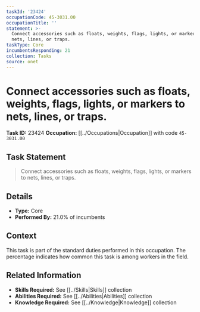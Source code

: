 ```yaml
---
taskId: '23424'
occupationCode: 45-3031.00
occupationTitle: ''
statement: >-
  Connect accessories such as floats, weights, flags, lights, or markers to
  nets, lines, or traps.
taskType: Core
incumbentsResponding: 21
collection: Tasks
source: onet
---
```

# Connect accessories such as floats, weights, flags, lights, or markers to nets, lines, or traps.

**Task ID:** 23424
**Occupation:** [[../Occupations|Occupation]] with code `45-3031.00`

## Task Statement

> Connect accessories such as floats, weights, flags, lights, or markers to nets, lines, or traps.

## Details

- **Type:** Core
- **Performed By:** 21.0% of incumbents

## Context

This task is part of the standard duties performed in this occupation. The percentage indicates how common this task is among workers in the field.

## Related Information

- **Skills Required:** See [[../Skills|Skills]] collection
- **Abilities Required:** See [[../Abilities|Abilities]] collection
- **Knowledge Required:** See [[../Knowledge|Knowledge]] collection
